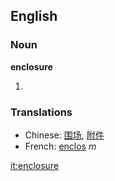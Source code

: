 ==English==
===Noun===
'''enclosure'''

# {{stub}}

===Translations===
*Chinese: [[围场]], [[附件]]
*French: [[enclos]] ''m''

[[it:enclosure]]